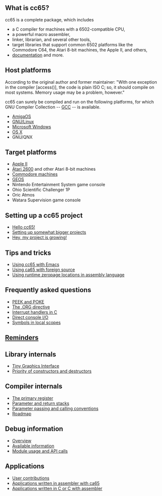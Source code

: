 == What is cc65? ==

cc65 is a complete package, which includes

* a C compiler for machines with a 6502-compatible CPU,
* a powerful macro assembler,
* linker, librarian, and several other tools,
* target libraries that support common 6502 platforms like the Commodore C64, the Atari 8-bit machines, the Apple II, and others,
* [http://cc65.github.io/doc documentation] and more.

== Host platforms ==

According to the original author and former maintainer: "With one exception in the compiler [access()], the code is plain ISO C; so, it should compile on most systems. Memory usage may be a problem, however."

cc65 can surely be compiled and run on the following platforms, for which GNU Compiler Collection -- [http://gcc.gnu.org GCC] -- is available.

* [[AmigaOS]]
* [[GNU/Linux]]
* [[Microsoft Windows]]
* [[OS X]]
* GNU/QNX

== Target platforms ==

* [[Apple II]]
* [[Atari 2600]] and other Atari 8-bit machines
* [[Commodore machines]]
* [[GEOS]]
* Nintendo Entertainment System game console
* Ohio Scientific Challenger 1P
* Oric Atmos
* Watara Supervision game console

== Setting up a cc65 project ==

* [[Hello cc65!]]
* [[Bigger Projects|Setting up somewhat bigger projects]]
* [[Project Growing|Hey, my project is growing!]]

== Tips and tricks ==

* [[Using cc65 with Emacs]]
* [[Using ca65 with foreign source]]
* [[Using runtime zeropage locations in assembly language]]

== Frequently asked questions ==

* [[PEEK and POKE]]
* [[The .ORG directive]]
* [[Interrupt handlers in C]]
* [[Direct console IO|Direct console I/O]]
* [[Symbols in local scopes]]

== [[Reminders]] ==

== Library internals ==

* [[Tiny Graphics Interface]]
* [[Priority of constructors and destructors]]

== Compiler internals ==

* [[The primary register]]
* [[Parameter and return stacks]]
* [[Parameter passing and calling conventions]]
* [[Roadmap]]

== Debug information ==

* [[debug-info-overview|Overview]]
* [[debug-info-data|Available information]]
* [[debug-info-module|Module usage and API calls]]

== Applications ==

* [http://sourceforge.net/projects/cc65/files/contrib User contributions]
* [[Applications written in assembler with ca65]]
* [[Applications written in C or C with assembler]]